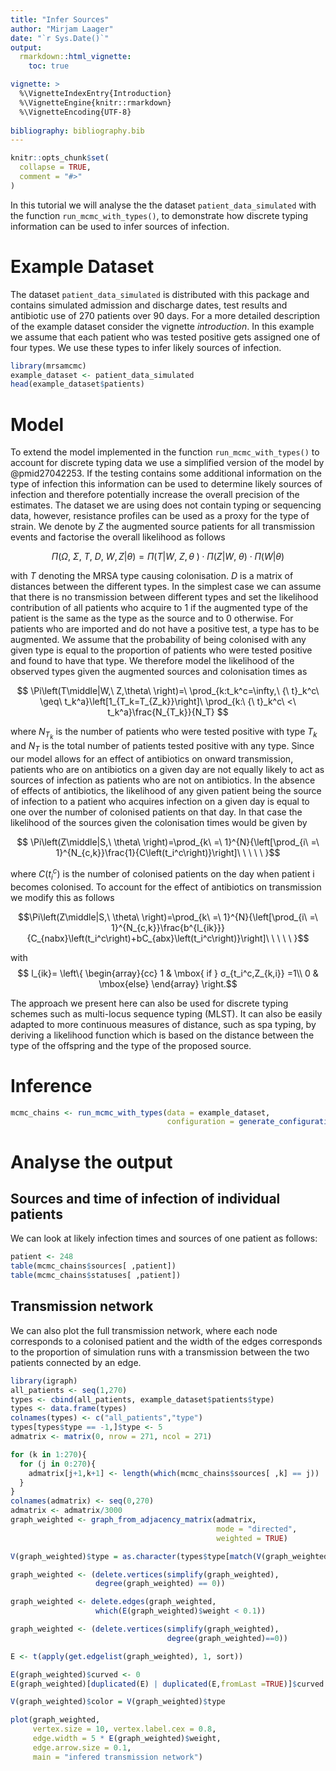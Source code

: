 ```yaml
---
title: "Infer Sources"
author: "Mirjam Laager"
date: "`r Sys.Date()`"
output: 
  rmarkdown::html_vignette:
    toc: true

vignette: >
  %\VignetteIndexEntry{Introduction}
  %\VignetteEngine{knitr::rmarkdown}
  %\VignetteEncoding{UTF-8}
  
bibliography: bibliography.bib
---
```


```r
knitr::opts_chunk$set(
  collapse = TRUE,
  comment = "#>"
)
```

In this tutorial we will analyse the the dataset `patient_data_simulated` with
the function `run_mcmc_with_types()`, to demonstrate how discrete typing information
can be used to infer sources of infection.

# Example Dataset
The dataset `patient_data_simulated` is distributed with this package and contains
simulated admission and discharge dates, test results and antibiotic use of 
270 patients over 90 days. For a more detailed description of the example dataset
consider the vignette *introduction*. In this example we assume that each patient
who was tested positive gets assigned one of four types. We use these types to
infer likely sources of infection.

```r
library(mrsamcmc)
example_dataset <- patient_data_simulated
head(example_dataset$patients)
```


# Model
To extend the model implemented in the function `run_mcmc_with_types()`
to account for discrete typing data we use a simplified version of the model by @pmid27042253. If the testing contains some additional information on the type of infection this information can be used to determine likely sources of infection and therefore potentially increase the overall precision of the estimates. The dataset we are using does not contain typing or sequencing data, however, resistance profiles can be used as a proxy for the type of strain. We denote by $Z$ the augmented source patients for all transmission events and factorise the overall likelihood as follows

$$ \Pi\left(\Omega,\ \Sigma,\ T,\ D,\ W,Z\middle|\theta\right)=\Pi\left(T\middle|W,\ Z,\theta\ \right)\cdot\Pi\left(Z\middle|W,\ \theta\right)\cdot\Pi\left(W\middle|\theta\right) $$

with $T$ denoting the MRSA type causing colonisation. $D$ is a matrix of distances between the different types. In the simplest case we can assume that there is no transmission between different types and set the likelihood contribution of all patients who acquire to 1 if the augmented type of the patient is the same as the type as the source and to 0 otherwise. For patients who are imported and do not have a positive test, a type has to be augmented. We assume that the probability of being colonised with any given type is equal to the proportion of patients who were tested positive and found to have that type. We therefore model the likelihood of the observed types given the augmented sources and colonisation times as

$$ \Pi\left(T\middle|W,\ Z,\theta\ \right)=\ \prod_{k:t_k^c=\infty,\ {\ t}_k^c\ \geq\ t_k^a}\left[1_{T_k=T_{Z_k}}\right]\ \prod_{k:\ {\ t}_k^c\ <\ t_k^a}\frac{N_{T_k}}{N_T} $$

where $N_{T_k}$ is the number of patients who were tested positive with type $T_k$ and $N_T$ is the total number of patients tested positive with any type. Since our model allows for an effect of antibiotics on onward transmission, patients who are on antibiotics on a given day are not equally likely to act as sources of infection as patients who are not on antibiotics. In the absence of effects of antibiotics, the likelihood of any given patient being the source of infection to a patient who acquires infection on a given day is equal to one over the number of colonised patients on that day. In that case the likelihood of the sources given the colonisation times would be given by
 
$$ \Pi\left(Z\middle|S,\ \theta\ \right)=\prod_{k\ =\ 1}^{N}{\left[\prod_{i\ =\ 1}^{N_{c,k}}\frac{1}{C\left(t_i^c\right)}\right]\ \ \ \ \ }$$


where $C\left(t_i^c\right)$ is the number of colonised patients on the day when patient i becomes colonised. To account for the effect of antibiotics on transmission we modify this as follows 

$$\Pi\left(Z\middle|S,\ \theta\ \right)=\prod_{k\ =\ 1}^{N}{\left[\prod_{i\ =\ 1}^{N_{c,k}}\frac{b^{l_{ik}}}{C_{nabx}\left(t_i^c\right)+bC_{abx}\left(t_i^c\right)}\right]\ \ \ \ \ }$$

with 
$$ l_{ik}= \left\{ \begin{array}{cc} 1 & \mbox{ if } σ_{t_i^c,Z_{k,i}} =1\\
0 & \mbox{else} \end{array}    \right.$$

The approach we present here can also be used for discrete typing schemes such as multi-locus sequence typing (MLST). It can also be easily adapted to more continuous measures of distance, such as spa typing, by deriving a likelihood function which is based on the distance between the type of the offspring and the type of the proposed source.


# Inference
```r
mcmc_chains <- run_mcmc_with_types(data = example_dataset, 
                                   configuration = generate_configuration(n_iter = 3000))
```


# Analyse the output

## Sources and time of infection of individual patients
We can look at likely infection times and sources of one patient as follows:
```r
patient <- 248
table(mcmc_chains$sources[ ,patient])
table(mcmc_chains$statuses[ ,patient])
```



## Transmission network
We can also plot the full transmission network, where each node corresponds to
a colonised patient and the width of the edges corresponds to the proportion of
simulation runs with a transmission between the two patients connected by an edge.
```r
library(igraph)
all_patients <- seq(1,270)
types <- cbind(all_patients, example_dataset$patients$type)
types <- data.frame(types)
colnames(types) <- c("all_patients","type")
types[types$type == -1,]$type <- 5
admatrix <- matrix(0, nrow = 271, ncol = 271)

for (k in 1:270){
  for (j in 0:270){
    admatrix[j+1,k+1] <- length(which(mcmc_chains$sources[ ,k] == j))
  }
}
colnames(admatrix) <- seq(0,270)
admatrix <- admatrix/3000
graph_weighted <- graph_from_adjacency_matrix(admatrix, 
                                              mode = "directed", 
                                              weighted = TRUE)

V(graph_weighted)$type = as.character(types$type[match(V(graph_weighted)$name, types$all_patients)])

graph_weighted <- (delete.vertices(simplify(graph_weighted), 
                   degree(graph_weighted) == 0))

graph_weighted <- delete.edges(graph_weighted, 
                   which(E(graph_weighted)$weight < 0.1))

graph_weighted <- (delete.vertices(simplify(graph_weighted), 
                                   degree(graph_weighted)==0))

E <- t(apply(get.edgelist(graph_weighted), 1, sort))

E(graph_weighted)$curved <- 0
E(graph_weighted)[duplicated(E) | duplicated(E,fromLast =TRUE)]$curved <- 1

V(graph_weighted)$color = V(graph_weighted)$type

plot(graph_weighted,
     vertex.size = 10, vertex.label.cex = 0.8,
     edge.width = 5 * E(graph_weighted)$weight,
     edge.arrow.size = 0.1,
     main = "infered transmission network")
```


